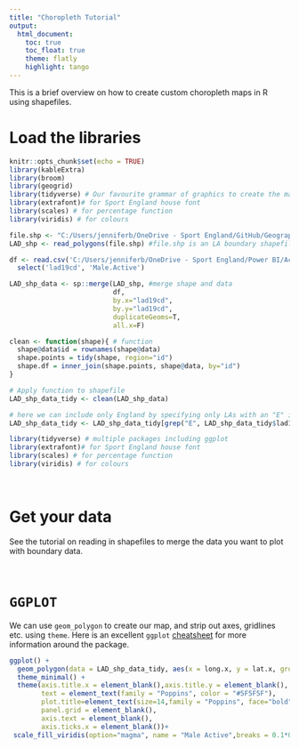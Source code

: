 ```yaml
---
title: "Choropleth Tutorial"
output:
  html_document:  
    toc: true  
    toc_float: true 
    theme: flatly
    highlight: tango
---
```


This is a brief overview on how to create custom choropleth maps in R using shapefiles.
</br>

# Load the libraries

```r
knitr::opts_chunk$set(echo = TRUE)
library(kableExtra)
library(broom)
library(geogrid)
library(tidyverse) # Our favourite grammar of graphics to create the map
library(extrafont)# for Sport England house font
library(scales) # for percentage function
library(viridis) # for colours

file.shp <- "C:/Users/jenniferb/OneDrive - Sport England/GitHub/Geographical Data/LAD/Local_Authority_Districts_April_2019_Boundaries_UK_BUC/Local_Authority_Districts_April_2019_Boundaries_UK_BUC.shp"
LAD_shp <- read_polygons(file.shp) #file.shp is an LA boundary shapefile from ONS

df <- read.csv('C:/Users/jenniferb/OneDrive - Sport England/Power BI/Active Lives Survey/Gender_May1819_LA_CC_Regv2.csv') %>%
  select('lad19cd', 'Male.Active')

LAD_shp_data <- sp::merge(LAD_shp, #merge shape and data
                          df,
                          by.x="lad19cd",
                          by.y="lad19cd",
                          duplicateGeoms=T,
                          all.x=F)

clean <- function(shape){ # function
  shape@data$id = rownames(shape@data)
  shape.points = tidy(shape, region="id")
  shape.df = inner_join(shape.points, shape@data, by="id")
}

# Apply function to shapefile
LAD_shp_data_tidy <- clean(LAD_shp_data)

# here we can include only England by specifying only LAs with an "E" in the code are retained.
LAD_shp_data_tidy <- LAD_shp_data_tidy[grep("E", LAD_shp_data_tidy$lad19cd),]

```

```r
library(tidyverse) # multiple packages including ggplot
library(extrafont)# for Sport England house font
library(scales) # for percentage function
library(viridis) # for colours

```
</br>

# Get your data
See the tutorial on reading in shapefiles to merge the data you want to plot with boundary data.

</br>

# `GGPLOT`
We can use `geom_polygon` to create our map, and strip out axes, gridlines etc. using  `theme`. Here is an excellent `ggplot` [cheatsheet](https://github.com/rstudio/cheatsheets/blob/master/data-visualization-2.1.pdf) for more information around the package. 

```r

ggplot() +
  geom_polygon(data = LAD_shp_data_tidy, aes(x = long.x, y = lat.x, group = group, fill = Male.Active))+
  theme_minimal() + 
  theme(axis.title.x = element_blank(),axis.title.y = element_blank(), #blank theme to remove axes, text etc.
        text = element_text(family = "Poppins", color = "#5F5F5F"), 
        plot.title=element_text(size=14,family = "Poppins", face="bold", hjust = 0.5),
        panel.grid = element_blank(), 
        axis.text = element_blank(),
        axis.ticks.x = element_blank())+
 scale_fill_viridis(option="magma", name = "Male Active",breaks = 0.1*0:9, labels = percent(0.1*0:9)) #colour theme can be modified
```

